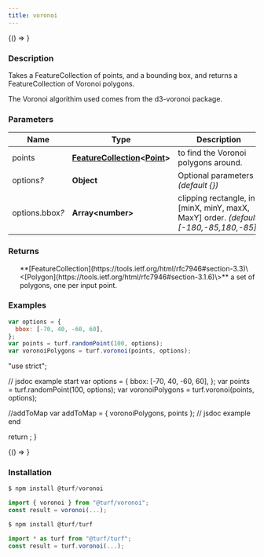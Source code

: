 ```yaml
---
title: voronoi
---
```



<!-- Expose turf as global var for experimenting in the browser console -->

<BrowserOnly>{() => <WindowTurfGlobal turf={turf} />}</BrowserOnly>

### Description

Takes a FeatureCollection of points, and a bounding box, and returns a FeatureCollection
of Voronoi polygons.

The Voronoi algorithim used comes from the d3-voronoi package.

### Parameters

| Name                 | Type                                                                                                                                   | Description                                                                           |
| -------------------- | -------------------------------------------------------------------------------------------------------------------------------------- | ------------------------------------------------------------------------------------- |
| points               | **[FeatureCollection](https://tools.ietf.org/html/rfc7946#section-3.3)\<[Point](https://tools.ietf.org/html/rfc7946#section-3.1.2)\>** | to find the Voronoi polygons around.                                                  |
| options<i>?</i>      | **Object**                                                                                                                             | Optional parameters _(default \{\})_                                                  |
| options.bbox<i>?</i> | **Array\<number\>**                                                                                                                    | clipping rectangle, in [minX, minY, maxX, MaxY] order. _(default [-180,-85,180,-85])_ |

### Returns

<ul>
  **[FeatureCollection](https://tools.ietf.org/html/rfc7946#section-3.3)\<[Polygon](https://tools.ietf.org/html/rfc7946#section-3.1.6)\>** a set of polygons, one per input point.

</ul>

### Examples

```javascript
var options = {
  bbox: [-70, 40, -60, 60],
};
var points = turf.randomPoint(100, options);
var voronoiPolygons = turf.voronoi(points, options);
```

  "use strict";

  // jsdoc example start
  var options = {
    bbox: [-70, 40, -60, 60],
  };
  var points = turf.randomPoint(100, options);
  var voronoiPolygons = turf.voronoi(points, options);

  //addToMap
  var addToMap = { voronoiPolygons, points };
  // jsdoc example end

  return <ExampleMap addToMap={addToMap} />;
}

<!-- prettier-ignore -->
<BrowserOnly>{() => <Map0 />}</BrowserOnly>

### Installation

```javascript
$ npm install @turf/voronoi

import { voronoi } from "@turf/voronoi";
const result = voronoi(...);
```

```javascript
$ npm install @turf/turf

import * as turf from "@turf/turf";
const result = turf.voronoi(...);
```
